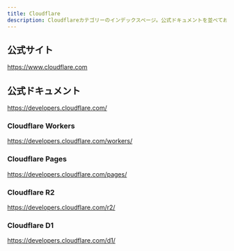 ```yaml
---
title: Cloudflare
description: Cloudflareカテゴリーのインデックスページ。公式ドキュメントを並べておく。
---
```


## 公式サイト

https://www.cloudflare.com

## 公式ドキュメント

https://developers.cloudflare.com/

### Cloudflare Workers

https://developers.cloudflare.com/workers/

### Cloudflare Pages

https://developers.cloudflare.com/pages/

### Cloudflare R2

https://developers.cloudflare.com/r2/

### Cloudflare D1

https://developers.cloudflare.com/d1/
